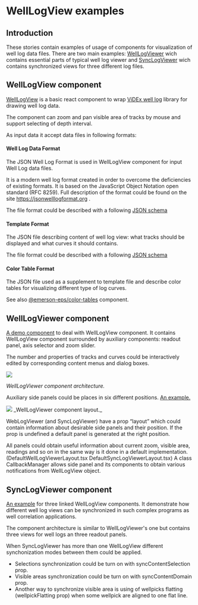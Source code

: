 


<Meta title="WellLogViewer/Overview" />

# WellLogView examples

## Introduction

These stories contain examples of usage of components for visualization of well log data files.
There are two main examples:
[WellLogViewer](#welllogviewer-component) wich contains essential parts of typical well log viewer
and [SyncLogViewer](#synclogviewer-component) wich contains synchronized views for three different log files.

## WellLogView component

[WellLogView](?path=/docs/welllogviewer-components-welllogview--default) is a basic react component to wrap [ViDEx well log](https://github.com/equinor/videx-wellog) library for drawing well log data.

The component can zoom and pan visible area of tracks by mouse and support selecting of depth interval.

As input data it accept data files in following formats:

#### Well Log Data Format

The JSON Well Log Format is used in WellLogView component for input Well Log data files.

It is a modern well log format created in order to overcome the deficiencies of existing formats.
It is based on the JavaScript Object Notation open standard (RFC 8259).
Full description of the format could be found on the site https://jsonwelllogformat.org .

The file format could be described with a following
[JSON schema](https://github.com/equinor/webviz-subsurface-components/blob/master/react/src/lib/inputSchema/WellLog.json)

#### Template Format

The JSON file describing content of well log view: what tracks should be displayed and what curves it should contains.

The file format could be described with a following
[JSON schema](https://github.com/equinor/webviz-subsurface-components/blob/master/react/src/lib/inputSchema/WellLogTemplate.json)

#### Color Table Format

The JSON file used as a supplement to template file and describe color tables for visualizing different type of log curves.

See also [@emerson-eps/color-tables](https://github.com/emerson-eps/color-tables) component.

## WellLogViewer component

[A demo component](?path=/story/welllogviewer-demo-welllogviewer--default) to deal with WellLogView component.
It contains WellLogView component surrounded by auxiliary components:
readout panel, axis selector and zoom slider.

The number and properties of tracks and curves could be interactively edited by corresponding content menus and dialog boxes.

<img src={imageWellLogViewer} />

_WellLogViewer component architecture._

Auxiliary side panels could be places in six different positions. [An example.](?path=/story/welllogviewer-demo-synclogviewer--custom-layout)

<img src={imageLayout} />
_WellLogViewer component layout._

WebLogViewer (and SyncLogViewer) have a prop “layout” which could contain information about desirable side panels and their position.
If the prop is undefined a default panel is generated at the right position.

All panels could obtain useful information about current zoom, visible area, readings and so on in the same way is it done in a default implementation.
(DefaultWellLogViewerLayout.tsx DefaultSyncLogViewerLayout.tsx)
A class CallbackManager allows side panel and its components to obtain various notifications from WellLogView object.

## SyncLogViewer component

[An example](?path=/story/welllogviewer-demo-synclogviewer--default) for three linked WellLogView components.
It demonstrate how different well log views can be synchronized in such complex programs as well correlation applications.

The component architecture is similar to WellLogViewer's one but contains three views for well logs an three readout panels.

When SyncLogViewer has more than one WellLogView different synchonization modes between them could be applied.
- Selections synchronization could be turn on with syncContentSelection prop.
- Visible areas synchronization could be turn on with syncContentDomain prop.
- Another way to synchronize visible area is using of wellpicks flatting (wellpickFlatting prop) when some wellpick are aligned to one flat line.
